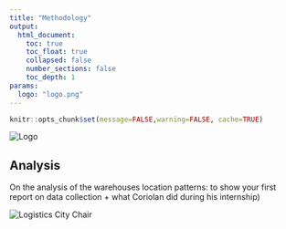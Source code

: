 ```yaml
---
title: "Methodology"
output:
  html_document:
    toc: true
    toc_float: true
    collapsed: false
    number_sections: false
    toc_depth: 1
params:
  logo: "logo.png"
---
```


```r
knitr::opts_chunk$set(message=FALSE,warning=FALSE, cache=TRUE)
```


::: toc-header
<img src="images/logo.png" alt="Logo"/>
:::

## Analysis

On the analysis of the warehouses location patterns: to show your first report on data collection + what Coriolan did during his internship)



::: bottom-banner
<img src="images/bottom-banner.png" alt="Logistics City Chair"/>
:::
